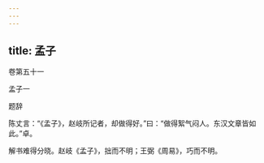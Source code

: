 ```yaml
---
---
---
```

title: 孟子
---




卷第五十一





孟子一





题辞





陈丈言：“《孟子》，赵岐所记者，却做得好。”曰：“做得絮气闷人。东汉文章皆如此。”卓。

解书难得分晓。赵岐《孟子》，拙而不明；王弼《周易》，巧而不明。